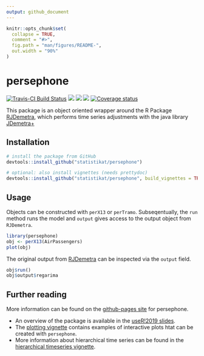 ```yaml
---
output: github_document
---
```


<!-- README.md is generated from README.Rmd. Please edit that file -->

```r
knitr::opts_chunk$set(
  collapse = TRUE,
  comment = "#>",
  fig.path = "man/figures/README-",
  out.width = "90%"
)
```
# persephone

[![Travis-CI Build Status](https://img.shields.io/travis/statistikat/persephone.svg?logo=travis)](https://travis-ci.org/statistikat/persephone)
[![](https://img.shields.io/badge/lifecycle-experimental-orange.svg?logo=github)](https://www.tidyverse.org/lifecycle/#experimental)
[![](https://img.shields.io/github/languages/code-size/statistikat/persephone.svg?logo=github)](https://github.com/statistikat/persephone)
[![](https://img.shields.io/github/last-commit/statistikat/persephone.svg?logo=github)](https://github.com/statistikat/persephone/commits/master)
 [![Coverage status](https://coveralls.io/repos/github/statistikat/persephone/badge.svg)](https://coveralls.io/r/statistikat/persephone?branch=master&service=github)

This package is an object oriented wrapper around the R Package [RJDemetra], which performs
time series adjustments with the java library [JDemetra+]

## Installation


``` r
# install the package from GitHub
devtools::install_github("statistikat/persephone")

# optional: also install vignettes (needs prettydoc)
devtools::install_github("statistikat/persephone", build_vignettes = TRUE)
```

## Usage

Objects can be constructed with `perX13` or `perTramo`. Subseqentually, 
the `run` method runs the model and `output` gives access to the output object from 
`RJDemetra`. 

```r
library(persephone)
obj <- perX13(AirPassengers)
plot(obj)
```

The original output from [RJDemetra] can be inspected via the `output` field.

```r
obj$run()
obj$output$regarima
```

## Further reading

More information can be found on the [github-pages site] for persephone.

* An overview of the package is available in the [useR!2019 slides].
* The [plotting vignette] contains examples of interactive plots htat can be
  created with `persephone`.
* More information about hierarchical time series can be found in the
  [hierarchical timeseries vignette].

[RJDemetra]: https://github.com/nbbrd/rjdemetra
[JDemetra+]: https://github.com/jdemetra
[github-pages site]: https://statistikat.github.io/persephone/
[useR!2019 slides]: https://statistikat.github.io/persephone/articles/persephone-useR.pdf
[plotting vignette]: https://statistikat.github.io/persephone/articles/persephone-plotting.html
[hierarchical timeseries vignette]: https://statistikat.github.io/persephone/articles/persephone-hierarchical.html
